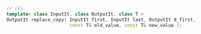 ```cpp
// (1)
template< class InputIt, class OutputIt, class T >
OutputIt replace_copy( InputIt first, InputIt last, OutputIt d_first,
                       const T& old_value, const T& new_value );
```
